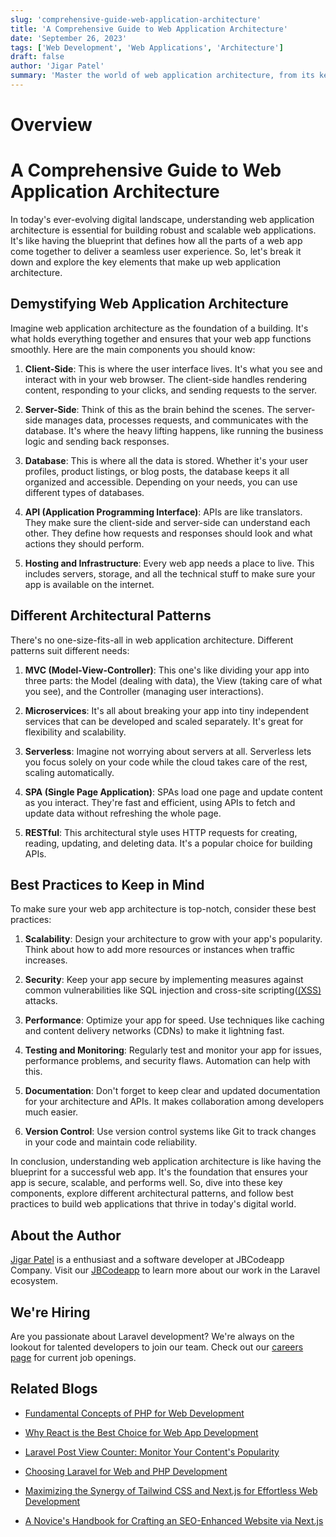 ```yaml
---
slug: 'comprehensive-guide-web-application-architecture'
title: 'A Comprehensive Guide to Web Application Architecture'
date: 'September 26, 2023'
tags: ['Web Development', 'Web Applications', 'Architecture']
draft: false
author: 'Jigar Patel'
summary: 'Master the world of web application architecture, from its key components to best practices.'
---
```


# Overview

<TOCInline toc={props.toc} exclude="Overview" toHeading={2} />

# A Comprehensive Guide to Web Application Architecture

In today's ever-evolving digital landscape, understanding web application architecture is essential for building robust and scalable web applications. It's like having the blueprint that defines how all the parts of a web app come together to deliver a seamless user experience. So, let's break it down and explore the key elements that make up web application architecture.

## Demystifying Web Application Architecture

Imagine web application architecture as the foundation of a building. It's what holds everything together and ensures that your web app functions smoothly. Here are the main components you should know:

1. **Client-Side**: This is where the user interface lives. It's what you see and interact with in your web browser. The client-side handles rendering content, responding to your clicks, and sending requests to the server.

2. **Server-Side**: Think of this as the brain behind the scenes. The server-side manages data, processes requests, and communicates with the database. It's where the heavy lifting happens, like running the business logic and sending back responses.

3. **Database**: This is where all the data is stored. Whether it's your user profiles, product listings, or blog posts, the database keeps it all organized and accessible. Depending on your needs, you can use different types of databases.

4. **API (Application Programming Interface)**: APIs are like translators. They make sure the client-side and server-side can understand each other. They define how requests and responses should look and what actions they should perform.

5. **Hosting and Infrastructure**: Every web app needs a place to live. This includes servers, storage, and all the technical stuff to make sure your app is available on the internet.

## Different Architectural Patterns

There's no one-size-fits-all in web application architecture. Different patterns suit different needs:

1. **MVC (Model-View-Controller)**: This one's like dividing your app into three parts: the Model (dealing with data), the View (taking care of what you see), and the Controller (managing user interactions).

2. **Microservices**: It's all about breaking your app into tiny independent services that can be developed and scaled separately. It's great for flexibility and scalability.

3. **Serverless**: Imagine not worrying about servers at all. Serverless lets you focus solely on your code while the cloud takes care of the rest, scaling automatically.

4. **SPA (Single Page Application)**: SPAs load one page and update content as you interact. They're fast and efficient, using APIs to fetch and update data without refreshing the whole page.

5. **RESTful**: This architectural style uses HTTP requests for creating, reading, updating, and deleting data. It's a popular choice for building APIs.

## Best Practices to Keep in Mind

To make sure your web app architecture is top-notch, consider these best practices:

1. **Scalability**: Design your architecture to grow with your app's popularity. Think about how to add more resources or instances when traffic increases.

2. **Security**: Keep your app secure by implementing measures against common vulnerabilities like SQL injection and cross-site scripting([(XSS)](https://owasp.org/www-community/attacks/xss/) attacks.

3. **Performance**: Optimize your app for speed. Use techniques like caching and content delivery networks (CDNs) to make it lightning fast.

4. **Testing and Monitoring**: Regularly test and monitor your app for issues, performance problems, and security flaws. Automation can help with this.

5. **Documentation**: Don't forget to keep clear and updated documentation for your architecture and APIs. It makes collaboration among developers much easier.

6. **Version Control**: Use version control systems like Git to track changes in your code and maintain code reliability.

In conclusion, understanding web application architecture is like having the blueprint for a successful web app. It's the foundation that ensures your app is secure, scalable, and performs well. So, dive into these key components, explore different architectural patterns, and follow best practices to build web applications that thrive in today's digital world.

## About the Author

[Jigar Patel](https://expertlaravel.com) is a
enthusiast and a software developer at JBCodeapp Company. Visit our [JBCodeapp](https://jbcodeapp.com) to learn more about our work in the Laravel ecosystem.

## We're Hiring

Are you passionate about Laravel development? We're always on the lookout for talented developers to join our team. Check out our [careers page](https://jbcodeapp.com) for current job openings.

## Related Blogs

- [Fundamental Concepts of PHP for Web Development](php-web-development-fundamentals)

- [Why React is the Best Choice for Web App Development](why-react-ultimate-web-app-development-choice)

- [Laravel Post View Counter: Monitor Your Content's Popularity](maximizing-web-development-potential-choose-laravel-developers)

- [Choosing Laravel for Web and PHP Development](laravel-web-php-development)

- [Maximizing the Synergy of Tailwind CSS and Next.js for Effortless Web Development](maximizing-synergy-tailwind-css-next-js-web-development)

- [A Novice's Handbook for Crafting an SEO-Enhanced Website via Next.js](a-novices-guide-to-seo-enhanced-websites-with-nextjs)
